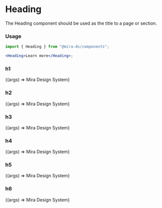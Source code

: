 

<Meta title="Components/Heading" component={Heading} />

# Heading

The Heading component should be used as the title to a page or section.

### Usage

```jsx
import { Heading } from "@mira-ds/components";

<Heading>Learn more</Heading>;
```

### h1

<Preview>
  <Story
    name="h1"
    args={{
      as: "h1",
    }}
  >
    {(args) => <Heading {...args}>Mira Design System</Heading>}
  </Story>
</Preview>

### h2

<Preview>
  <Story
    name="h2"
    args={{
      as: "h2",
    }}
  >
    {(args) => <Heading {...args}>Mira Design System</Heading>}
  </Story>
</Preview>

### h3

<Preview>
  <Story
    name="h3"
    args={{
      as: "h3",
    }}
  >
    {(args) => <Heading {...args}>Mira Design System</Heading>}
  </Story>
</Preview>

### h4

<Preview>
  <Story
    name="h4"
    args={{
      as: "h4",
    }}
  >
    {(args) => <Heading {...args}>Mira Design System</Heading>}
  </Story>
</Preview>

### h5

<Preview>
  <Story
    name="h5"
    args={{
      as: "h5",
    }}
  >
    {(args) => <Heading {...args}>Mira Design System</Heading>}
  </Story>
</Preview>

### h6

<Preview>
  <Story
    name="h6"
    args={{
      as: "h6",
    }}
  >
    {(args) => <Heading {...args}>Mira Design System</Heading>}
  </Story>
</Preview>
